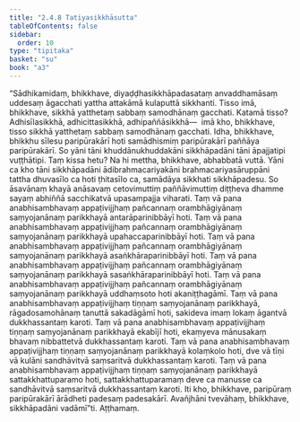 ```yaml
---
title: "2.4.8 Tatiyasikkhāsutta"
tableOfContents: false
sidebar:
  order: 10
type: "tipitaka"
basket: "su"
book: "a3"
---
```



<DynamicBreadcrumb />

<Division number="89" book="a3">

<Paragraph number="758" book="a3">
“Sādhikamidaṃ, bhikkhave, diyaḍḍhasikkhāpadasataṃ anvaddhamāsaṃ uddesaṃ āgacchati yattha attakāmā kulaputtā sikkhanti. Tisso imā, bhikkhave, sikkhā yatthetaṃ sabbaṃ samodhānaṃ gacchati. Katamā tisso? Adhisīlasikkhā, adhicittasikkhā, adhipaññāsikkhā—  imā kho, bhikkhave, tisso sikkhā yatthetaṃ sabbaṃ samodhānaṃ gacchati.
</Paragraph>

<Paragraph number="759" book="a3">
Idha, bhikkhave, bhikkhu sīlesu paripūrakārī hoti samādhismiṃ paripūrakārī paññāya paripūrakārī. So yāni tāni khuddānukhuddakāni sikkhāpadāni tāni āpajjatipi vuṭṭhātipi. Taṃ kissa hetu? Na hi mettha, bhikkhave, abhabbatā vuttā. Yāni ca kho tāni sikkhāpadāni ādibrahmacariyakāni brahmacariyasāruppāni tattha dhuvasīlo ca hoti ṭhitasīlo ca, samādāya sikkhati sikkhāpadesu. So āsavānaṃ khayā anāsavaṃ cetovimuttiṃ paññāvimuttiṃ diṭṭheva dhamme sayaṃ abhiññā sacchikatvā upasampajja viharati. Taṃ vā pana anabhisambhavaṃ appaṭivijjhaṃ pañcannaṃ orambhāgiyānaṃ saṃyojanānaṃ parikkhayā antarāparinibbāyī hoti. Taṃ vā pana anabhisambhavaṃ appaṭivijjhaṃ pañcannaṃ orambhāgiyānaṃ saṃyojanānaṃ parikkhayā upahaccaparinibbāyī hoti. Taṃ vā pana anabhisambhavaṃ appaṭivijjhaṃ pañcannaṃ orambhāgiyānaṃ saṃyojanānaṃ parikkhayā asaṅkhāraparinibbāyī hoti. Taṃ vā pana anabhisambhavaṃ appaṭivijjhaṃ pañcannaṃ orambhāgiyānaṃ saṃyojanānaṃ parikkhayā sasaṅkhāraparinibbāyī hoti. Taṃ vā pana anabhisambhavaṃ appaṭivijjhaṃ pañcannaṃ orambhāgiyānaṃ saṃyojanānaṃ parikkhayā uddhaṃsoto hoti akaniṭṭhagāmī. Taṃ vā pana anabhisambhavaṃ appaṭivijjhaṃ tiṇṇaṃ saṃyojanānaṃ parikkhayā, rāgadosamohānaṃ tanuttā sakadāgāmī hoti, sakideva imaṃ lokaṃ āgantvā dukkhassantaṃ karoti. Taṃ vā pana anabhisambhavaṃ appaṭivijjhaṃ tiṇṇaṃ saṃyojanānaṃ parikkhayā ekabījī hoti, ekaṃyeva mānusakaṃ bhavaṃ nibbattetvā dukkhassantaṃ karoti. Taṃ vā pana anabhisambhavaṃ appaṭivijjhaṃ tiṇṇaṃ saṃyojanānaṃ parikkhayā kolaṃkolo hoti, dve vā tīṇi vā kulāni sandhāvitvā saṃsaritvā dukkhassantaṃ karoti. Taṃ vā pana anabhisambhavaṃ appaṭivijjhaṃ tiṇṇaṃ saṃyojanānaṃ parikkhayā sattakkhattuparamo hoti, sattakkhattuparamaṃ deve ca manusse ca sandhāvitvā saṃsaritvā dukkhassantaṃ karoti.
</Paragraph>

<Paragraph number="760" book="a3">
Iti kho, bhikkhave, paripūraṃ paripūrakārī ārādheti padesaṃ padesakārī. Avañjhāni tvevāhaṃ, bhikkhave, sikkhāpadāni vadāmī”ti.

</Paragraph>
</Division>

<Paragraph number="761" type="center" book="a3">
Aṭṭhamaṃ.
</Paragraph>